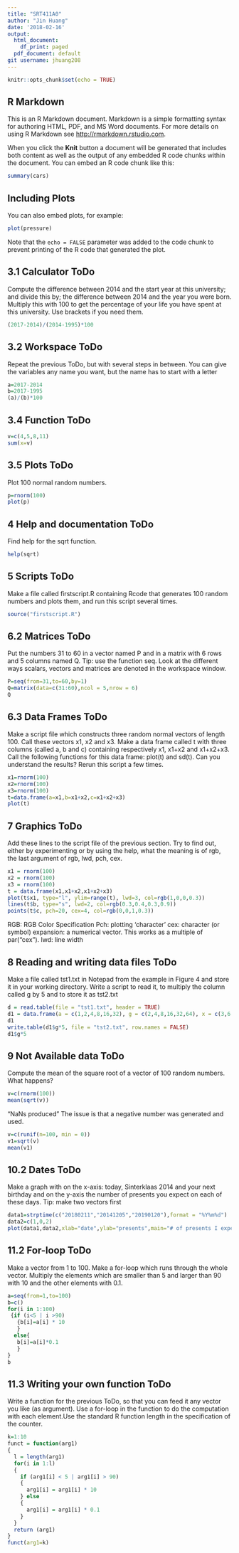 ```yaml
---
title: "SRT411A0"
author: "Jin Huang"
date: '2018-02-16'
output:
  html_document:
    df_print: paged
  pdf_document: default
git username: jhuang208
---
```


```r
knitr::opts_chunk$set(echo = TRUE)
```

## R Markdown

This is an R Markdown document. Markdown is a simple formatting syntax for authoring HTML, PDF, and MS Word documents. For more details on using R Markdown see <http://rmarkdown.rstudio.com>.

When you click the **Knit** button a document will be generated that includes both content as well as the output of any embedded R code chunks within the document. You can embed an R code chunk like this:

```r
summary(cars)
```

## Including Plots

You can also embed plots, for example:

```r
plot(pressure)
```

Note that the `echo = FALSE` parameter was added to the code chunk to prevent printing of the R code that generated the plot.

## 3.1 Calculator ToDo
Compute the difference between 2014 and the start year at this university; and divide this by; the difference between 2014 and the year you were born. Multiply this with 100 to get the percentage of your life you have spent at this university. Use brackets if you need them.
```r
(2017-2014)/(2014-1995)*100
```

## 3.2 Workspace ToDo
Repeat the previous ToDo, but with several
steps in between. You can give the variables any name you want, but the name has to start with a letter
```r
a=2017-2014
b=2017-1995
(a)/(b)*100
```

## 3.4 Function ToDo
```r
v=c(4,5,8,11)
sum(x=v)
```

## 3.5 Plots ToDo
Plot 100 normal random numbers.
```r
p=rnorm(100)
plot(p)
```

## 4 Help and documentation ToDo
Find help for the sqrt function.
```r
help(sqrt)
```

## 5 Scripts ToDo
Make a file called firstscript.R containing Rcode that generates 100 random numbers and
plots them, and run this script several times.

```r
source("firstscript.R")

```

## 6.2 Matrices ToDo
Put the numbers 31 to 60 in a vector named
P and in a matrix with 6 rows and 5 columns
named Q. Tip: use the function seq. Look at
the different ways scalars, vectors and matrices are denoted in the workspace window.

```r
P=seq(from=31,to=60,by=1)
Q=matrix(data=c(31:60),ncol = 5,nrow = 6)
Q
```

## 6.3 Data Frames ToDo
Make a script file which constructs three random
normal vectors of length 100. Call these
vectors x1, x2 and x3. Make a data frame called
t with three columns (called a, b and c) containing
respectively x1, x1+x2 and x1+x2+x3.
Call the following functions for this data frame:
plot(t) and sd(t). Can you understand the
results? Rerun this script a few times.

```r
x1=rnorm(100)
x2=rnorm(100)
x3=rnorm(100)
t=data.frame(a=x1,b=x1+x2,c=x1+x2+x3)
plot(t)

```
## 7 Graphics ToDo
Add these lines to the script file of the previous section. Try to find out, either by experimenting or by using the help, what the meaning is of rgb, the last argument of rgb, lwd, pch, cex.

```r
x1 = rnorm(100)
x2 = rnorm(100)
x3 = rnorm(100)
t = data.frame(x1,x1+x2,x1+x2+x3)
plot(t$x1, type="l", ylim=range(t), lwd=3, col=rgb(1,0,0,0.3))
lines(t$b, type="s", lwd=2, col=rgb(0.3,0.4,0.3,0.9))
points(t$c, pch=20, cex=4, col=rgb(0,0,1,0.3))
```
RGB: RGB Color Specification
Pch: plotting 'character'
cex: character (or symbol) expansion: a numerical vector. This works as a multiple of par("cex").
lwd: line width

## 8 Reading and writing data files ToDo
Make a file called tst1.txt in Notepad from the example in Figure 4 and store it in your working directory. Write a script to read it, to multiply the column called g by 5 and to store it as tst2.txt

```r
d = read.table(file = "tst1.txt", header = TRUE)
d1 = data.frame(a = c(1,2,4,8,16,32), g = c(2,4,8,16,32,64), x = c(3,6,12,24,48,96))
d1
write.table(d1$g*5, file = "tst2.txt", row.names = FALSE)
d1$g*5
```

## 9 Not Available data ToDo
Compute the mean of the square root of a vector of 100 random numbers. What happens?
```r
v=c(rnorm(100))
mean(sqrt(v))
```
"NaNs produced"
The issue is that a negative number was generated and used.

```r
v=c(runif(n=100, min = 0))
v1=sqrt(v)
mean(v1)
```

## 10.2 Dates ToDo
Make a graph with on the x-axis: today, Sinterklaas 2014 and your next birthday and on the y-axis the number of presents you expect on each of these days. Tip: make two vectors first

```r
data1=strptime(c("20180211","20141205","20190120"),format = "%Y%m%d")
data2=c(1,0,2)
plot(data1,data2,xlab="date",ylab="presents",main="# of presents I expected")
```

## 11.2 For-loop ToDo
Make a vector from 1 to 100. Make a for-loop which runs through the whole vector. Multiply the elements which are smaller than 5 and larger than 90 with 10 and the other elements with 0.1.
```r
a=seq(from=1,to=100)
b=c()
for(i in 1:100)
 {if (i<5 | i >90)
   {b[i]=a[i] * 10
   }
  else{
   b[i]=a[i]*0.1
   }
}
b
```

## 11.3 Writing your own function ToDo
Write a function for the previous ToDo, so that you can feed it any vector you like (as argument). Use a for-loop in the function to do the computation with each element.Use the standard R function length
in the specification of the counter. 
```r
k=1:10
funct = function(arg1)
{
  l = length(arg1)
  for(i in 1:l)
  {
    if (arg1[i] < 5 | arg1[i] > 90)
    {
      arg1[i] = arg1[i] * 10
    } else
    {
      arg1[i] = arg1[i] * 0.1
    }
  }
  return (arg1)
}
funct(arg1=k)
```